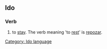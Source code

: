 ==Ido==
===Verb===
# to [[stay]]. The verb meaning 'to [[rest]]' is [[repozar]].
[[Category: Ido language]]